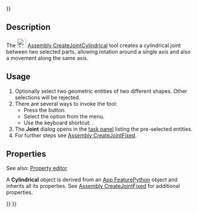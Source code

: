 <languages/>
{{UnfinishedDocu{{#translation:}}}}

{{Docnav
|[[Assembly_CreateJointRevolute|CreateJointRevolute]]
|[[Assembly_CreateJointSlider|CreateJointSlider]]
|[[Assembly_Workbench|Assembly]]
|IconL=Assembly_CreateJointRevolute.svg
|IconR=Assembly_CreateJointSlider.svg
|IconC=Workbench_Assembly.svg
}}

{{GuiCommand
|Name=Assembly CreateJointCylindrical
|MenuLocation=Assembly → Cylindrical Joint
|Workbenches=[[Assembly_Workbench|Assembly]]
|Shortcut={{KEY|C}}
|Version=1.0
|SeeAlso=
}}

==Description==

The [[Image:Assembly_CreateJointCylindrical.svg|24px]] [[Assembly_CreateJointCylindrical|Assembly CreateJointCylindrical]] tool creates a cylindrical joint between two selected parts, allowing rotation around a single axis and also a movement along the same axis.

==Usage==

# Optionally select two geometric entities of two different shapes. Other selections will be rejected.
# There are several ways to invoke the tool:
#* Press the {{Button|[[Image:Assembly_CreateJointCylindrical.svg|16px]] [[Assembly_CreateJointCylindrical|Cylindrical Joint]]}} button.
#* Select the {{MenuCommand|Assembly → [[Image:Assembly_CreateJointCylindrical.svg|16px]] Cylindrical Joint}} option from the menu.
#* Use the keyboard shortcut: {{KEY|C}}.
# The '''Joint''' dialog opens in the [[Task_panel|task panel]] listing the pre-selected entities.
# For further steps see [[Assembly_CreateJointFixed#Usage|Assembly CreateJointFixed]].

==Properties==

See also: [[Property_editor|Property editor]].

A '''Cylindrical''' object is derived from an [[App_FeaturePython|App FeaturePython]] object and inherits all its properties. See [[Assembly_CreateJointFixed#Properties|Assembly CreateJointFixed]] for additional properties.


{{Docnav
|[[Assembly_CreateJointRevolute|CreateJointRevolute]]
|[[Assembly_CreateJointSlider|CreateJointSlider]]
|[[Assembly_Workbench|Assembly]]
|IconL=Assembly_CreateJointRevolute.svg
|IconR=Assembly_CreateJointSlider.svg
|IconC=Workbench_Assembly.svg
}}

{{Assembly_Tools_navi{{#translation:}}}}
{{Userdocnavi{{#translation:}}}}